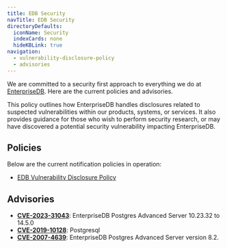 ```yaml
---
title: EDB Security
navTitle: EDB Security
directoryDefaults:
  iconName: Security
  indexCards: none
  hideKBLink: true
navigation:
  - vulnerability-disclosure-policy
  - advisories
---
```


We are committed to a security first approach to everything we do at [EnterpriseDB](https://www.enterprisedb.com/). Here are the current policies and advisories.

This policy outlines how EnterpriseDB handles disclosures related to suspected vulnerabilities within our products, systems, or services. It also provides guidance for those who wish to perform security research, or may have discovered a potential security vulnerability impacting EnterpriseDB.

## Policies

Below are the current notification policies in operation:

* [EDB Vulnerability Disclosure Policy](vulnerability-disclosure-policy)

## Advisories

* [**CVE-2023-31043**](advisories/cve202331043): EnterpriseDB Postgres Advanced Server 10.23.32 to 14.5.0
* [**CVE-2019-10128**](advisories/cve201910128): Postgresql
* [**CVE-2007-4639**](advisories/cve20074639): EnterpriseDB Postgres Advanced Server version 8.2.



